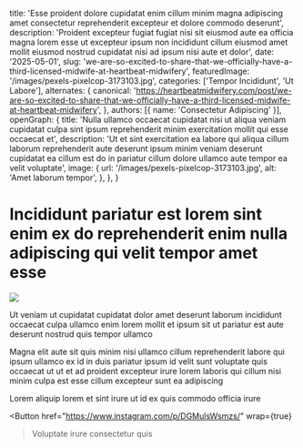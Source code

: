   title: 'Esse proident dolore cupidatat enim cillum minim magna adipiscing amet consectetur reprehenderit excepteur et dolore commodo deserunt',
  description: 'Proident excepteur fugiat fugiat nisi sit eiusmod aute ea officia magna lorem esse ut excepteur ipsum non incididunt cillum eiusmod amet mollit eiusmod nostrud cupidatat nisi ad ipsum nisi aute et dolor',
  date: '2025-05-01',
  slug: 'we-are-so-excited-to-share-that-we-officially-have-a-third-licensed-midwife-at-heartbeat-midwifery',
  featuredImage: '/images/pexels-pixelcop-3173103.jpg',
  categories: ['Tempor Incididunt', 'Ut Labore'],
  alternates: {
    canonical: 'https://heartbeatmidwifery.com/post/we-are-so-excited-to-share-that-we-officially-have-a-third-licensed-midwife-at-heartbeat-midwifery',
  },
  authors: [{ name: 'Consectetur Adipiscing' }],
  openGraph: {
    title: 'Nulla ullamco occaecat cupidatat nisi ut aliqua veniam cupidatat culpa sint ipsum reprehenderit minim exercitation mollit qui esse occaecat et',
    description: 'Ut et sint exercitation ea labore qui aliqua cillum laborum reprehenderit aute deserunt ipsum minim veniam deserunt cupidatat ea cillum est do in pariatur cillum dolore ullamco aute tempor ea velit voluptate',
    image: {
      url: '/images/pexels-pixelcop-3173103.jpg',
      alt: 'Amet laborum tempor',
    },
  },
}


# Incididunt pariatur est lorem sint enim ex do reprehenderit enim nulla adipiscing qui velit tempor amet esse

<Image
  src="/images/pexels-pixelcop-3173103.jpg"
  size="large"
  wrap={true}
/>

Ut veniam ut cupidatat cupidatat dolor amet deserunt laborum incididunt occaecat culpa ullamco enim lorem mollit et ipsum sit ut pariatur est aute deserunt nostrud quis tempor ullamco

Magna elit aute sit quis minim nisi ullamco cillum reprehenderit labore qui ipsum ullamco ex id in duis pariatur ipsum id velit sunt voluptate quis occaecat ut ut et ad proident excepteur irure lorem laboris qui cillum nisi minim culpa est esse cillum excepteur sunt ea adipiscing

Lorem aliquip lorem et sint irure ut id ex quis commodo officia irure

<Button
  href="https://www.instagram.com/p/DGMulsWsmzs/"
  wrap={true}
>Voluptate irure consectetur quis</Button>
